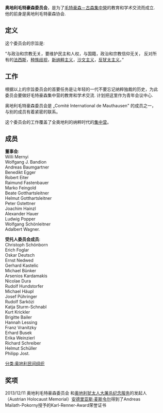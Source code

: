 '''奥地利毛特豪森委员会'''，是为了[[毛特豪森－古森集中營|毛特豪森－古森集中營]]的教育和学术交流而成立.
他的前身是奥地利毛特豪森协会.

== 定义 ==

这个委员会的宗旨是:

“与政治和宗教无关，要维护民主和人权，与国籍，政治和宗教信仰无关，
反对所有的[[法西斯|法西斯]]，[[种族歧视|种族歧视]]，[[新纳粹主义|新纳粹主义]]，[[沙文主义|沙文主义]]，[[反犹太主义|反犹太主义]]。”

== 工作 ==

根据以上的宗旨委员会的首要任务是让年轻的一代不要忘记纳粹独裁的历史，为此委员会要做好毛特豪森集中营的教育和学术交流. 计划把这里作为青年会议中心.

奥地利毛特豪森委员会是 „Comité International de Mauthausen" 的成员之一，与别的成员有着紧密的联系。

这个委员会的工作覆盖了全奥地利的纳粹时代的[[纳粹集中营|集中营]]。

== 成员 ==

'''董事会''': <br/>Willi Mernyi<br/>Wolfgang J. Bandion<br/>Andreas Baumgartner<br/>Benedikt Egger<br/>Robert Eiter<br/>Raimund Fastenbauer<br/>Marko Feingold<br/>Beate Gotthartsleitner<br/>Helmut Gotthartsleitner<br/>Peter Gstettner<br/>Joachim Hainzl<br/>Alexander Hauer<br/>Ludwig Popper<br/>Wolfgang Schönleitner<br/>Adalbert Wagner.

'''受托人委员会成员''': <br/>Christoph Schönborn<br/>Erich Foglar<br/>Oskar Deutsch<br/>Ernst Nedwed<br/>Gerhard Kastelic<br/>Michael Bünker<br/>Arsenios Kardamakis<br/>Nicolae Dura<br/>Rudolf Hundstorfer<br/>Michael Häupl<br/>Josef Pühringer<br/>Rudolf Sarközi<br/>Katja Sturm-Schnabl<br/>Kurt Krickler<br/>Brigitte Bailer<br/>Hannah Lessing<br/>Franz Vranitzky<br/>Erhard Busek<br/>Erika Weinzierl<br/>Richard Schreiber<br/>Helmut Schüller<br/>Philipp Jost.

[[分类:奥地利民间组织|分类:奥地利民间组织]]

== 奖项 ==

2013/12/11 奥地利毛特豪森委员会 和[[奥地利犹太人大屠杀纪念服务|奥地利犹太人大屠杀纪念服务]]的发起人 （Austrian Holocaust Memorial）[[安德里亚斯·麦斯令尔|安德里亚斯·麦斯令尔]]得到了Andreas Mailath-Pokorny授予的Karl-Renner-Award荣誉证书